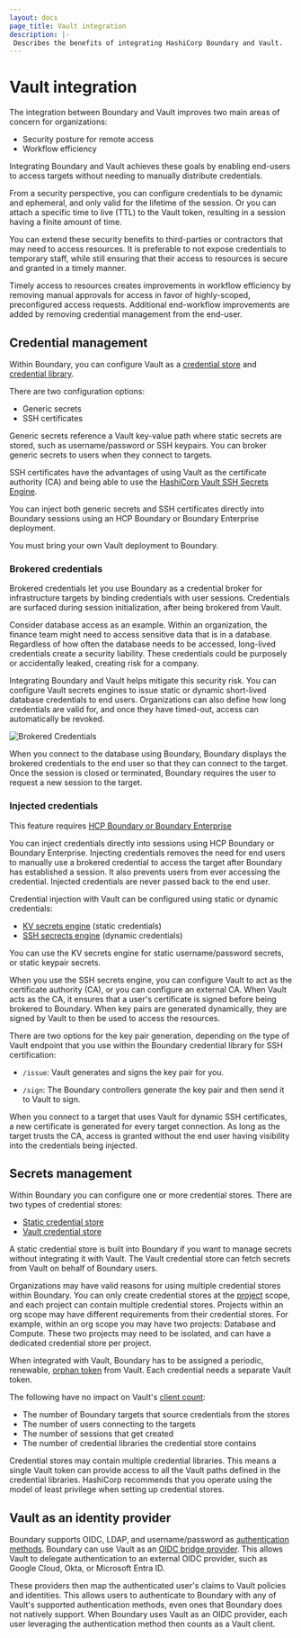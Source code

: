 ```yaml
---
layout: docs
page_title: Vault integration
description: |-
 Describes the benefits of integrating HashiCorp Boundary and Vault.
---
```


# Vault integration

The integration between Boundary and Vault improves two main areas of concern for organizations:

- Security posture for remote access
- Workflow efficiency

Integrating Boundary and Vault achieves these goals by enabling end-users to access targets without needing to manually distribute credentials.

From a security perspective, you can configure credentials to be dynamic and ephemeral, and only valid for the lifetime of the session. Or you can attach a specific time to live (TTL) to the Vault token, resulting in a session having a finite amount of time.

You can extend these security benefits to third-parties or contractors that may need to access resources. It is preferable to not expose credentials to temporary staff, while still ensuring that their access to resources is secure and granted in a timely manner.

Timely access to resources creates improvements in workflow efficiency by removing manual approvals for access in favor of highly-scoped, preconfigured access requests. Additional end-workflow improvements are added by removing credential management from the end-user.

## Credential management

Within Boundary, you can configure Vault as a [credential store](/boundary/docs/concepts/domain-model/credential-stores) and [credential library](/boundary/docs/concepts/domain-model/credential-libraries).

There are two configuration options:

- Generic secrets
- SSH certificates

Generic secrets reference a Vault key-value path where static secrets are stored, such as username/password or SSH keypairs. You can broker generic secrets to users when they connect to targets.

SSH certificates have the advantages of using Vault as the certificate authority (CA) and being able to use the [HashiCorp Vault SSH Secrets Engine](/vault/docs/secrets/ssh).

You can inject both generic secrets and SSH certificates directly into Boundary sessions using an HCP Boundary or Boundary Enterprise deployment.

<Note>

  You must bring your own Vault deployment to Boundary.

</Note>

### Brokered credentials

Brokered credentials let you use Boundary as a credential broker for infrastructure targets by binding credentials with user sessions. Credentials are surfaced during session initialization, after being brokered from Vault.

Consider database access as an example. Within an organization, the finance team might need to access sensitive data that is in a database. Regardless of how often the database needs to be accessed, long-lived credentials create a security liability. These credentials could be purposely or accidentally leaked, creating risk for a company.

Integrating Boundary and Vault helps mitigate this security risk. You can configure Vault secrets engines to issue static or dynamic short-lived database credentials to end users. Organizations can also define how long credentials are valid for, and once they have timed-out, access can automatically be revoked.

![Brokered Credentials](/img/brokered-creds-ui.png)

When you connect to the database using Boundary, Boundary displays the brokered credentials to the end user so that they can connect to the target. Once the session is closed or terminated, Boundary requires the user to request a new session to the target.

### Injected credentials

<EnterpriseAlert product="boundary">This feature requires <a href="https://www.hashicorp.com/products/boundary">HCP Boundary or Boundary Enterprise</a></EnterpriseAlert>

You can inject credentials directly into sessions using HCP Boundary or Boundary Enterprise. Injecting credentials removes the need for end users to manually use a brokered credential to access the target after Boundary has established a session. It also prevents users from ever accessing the credential. Injected credentials are never passed back to the end user.

Credential injection with Vault can be configured using static or dynamic credentials:

- [KV secrets engine](/vault/docs/secrets/kv/kv-v2) (static credentials)
- [SSH secrects engine](/vault/docs/secrets/ssh) (dynamic credentials)

You can use the KV secrets engine for static username/password secrets, or static keypair secrets.

When you use the SSH secrets engine, you can configure Vault to act as the certificate authority (CA), or you can configure an external CA. When Vault acts as the CA, it ensures that a user's certificate is signed before being brokered to Boundary. When key pairs are generated dynamically, they are signed by Vault to then be used to access the resources.

There are two options for the key pair generation, depending on the type of Vault endpoint that you use within the Boundary credential library for SSH certification:

- `/issue`: Vault generates and signs the key pair for you.

- `/sign`: The Boundary controllers generate the key pair and then send it to Vault to sign.

When you connect to a target that uses Vault for dynamic SSH certificates, a new certificate is generated for every target connection. As long as the target trusts the CA, access is granted without the end user having visibility into the credentials being injected.

## Secrets management

Within Boundary you can configure one or more credential stores. There are two types of credential stores:

- [Static credential store](/boundary/docs/concepts/domain-model/credential-stores#static-credential-store)
- [Vault credential store](/boundary/docs/concepts/domain-model/credential-stores#vault-policies)

A static credential store is built into Boundary if you want to manage secrets without integrating it with Vault. The Vault credential store can fetch secrets from Vault on behalf of Boundary users.

Organizations may have valid reasons for using multiple credential stores within Boundary. You can only create credential stores at the [project](/boundary/docs/concepts/domain-model/scopes#projects) scope, and each project can contain multiple credential stores. Projects within an org scope may have different requirements from their credential stores. For example, within an org scope you may have two projects: Database and Compute. These two projects may need to be isolated, and can have a dedicated credential store per project.

When integrated with Vault, Boundary has to be assigned a periodic, renewable, [orphan token](/boundary/docs/concepts/domain-model/credential-stores#vault-token-requirements) from Vault. Each credential needs a separate Vault token.

The following have no impact on Vault's [client count](/vault/docs/concepts/client-count/counting):

- The number of Boundary targets that source credentials from the stores
- The number of users connecting to the targets
- The number of sessions that get created
- The number of credential libraries the credential store contains

<Note>

Credential stores may contain multiple credential libraries. This means a single Vault token can provide access to all the Vault paths defined in the credential libraries. HashiCorp recommends that you operate using the model of least privilege when setting up credential stores.

</Note>

## Vault as an identity provider

Boundary supports OIDC, LDAP, and username/password as [authentication methods](/boundary/docs/concepts/iam#access-management). Boundary can use Vault as an [OIDC bridge provider](/vault/tutorials/auth-methods/oidc-identity-provider). This allows Vault to delegate authentication to an external OIDC provider, such as Google Cloud, Okta, or Microsoft Entra ID.

These providers then map the authenticated user's claims to Vault policies and identities. This allows users to authenticate to Boundary with any of Vault's supported authentication methods, even ones that Boundary does not natively support. When Boundary uses Vault as an OIDC provider, each user leveraging the authentication method then counts as a Vault client.